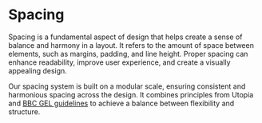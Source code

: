 # Spacing

Spacing is a fundamental aspect of design that helps create a sense of balance and harmony in a layout. It refers to the amount of space between elements, such as margins, padding, and line height. Proper spacing can enhance readability, improve user experience, and create a visually appealing design.

Our spacing system is built on a modular scale, ensuring consistent and harmonious spacing across the design. It combines principles from Utopia and [BBC GEL guidelines](https://www.bbc.com/gel/features/spacing-units) to achieve a balance between flexibility and structure.

```

```

